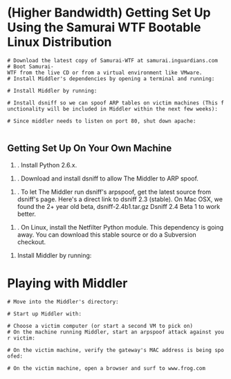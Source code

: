 = (Higher Bandwidth) Getting Set Up Using the Samurai WTF Bootable Linux Distribution =
 # Download the latest copy of Samurai-WTF at samurai.inguardians.com
 # Boot Samurai-WTF from the live CD or from a virtual environment like VMware.
 # Install Middler's dependencies by opening a terminal and running: <br> {{{sudo aptitude install libdumbnet-dev python-libpcap python-beautifulsoup python-scapy}}}
 # Install Middler by running: <br> {{{svn checkout http://middler.googlecode.com/svn/trunk/ middler-read-only}}}
 # Install dsniff so we can spoof ARP tables on victim machines (This functionality will be included in Middler within the next few weeks): <br> {{{sudo aptitude install dsniff}}}
 # Since middler needs to listen on port 80, shut down apache: <br> {{{sudo /etc/init.d/apache2 stop}}}

== Getting Set Up On Your Own Machine == 
#. Install Python 2.6.x.

#. Download and install dsniff to allow The Middler to ARP spoof.

#. To let The Middler run dsniff's arpspoof, get the latest source from dsniff's page. Here's a direct link to dsniff 2.3 (stable). On Mac OSX, we found the 2+ year old beta, dsniff-2.4b1.tar.gz Dsniff 2.4 Beta 1 to work better.

#. On Linux, install the Netfilter Python module. This dependency is going away. You can download this stable source or do a Subversion checkout.

#  Install Middler by running: <br> {{{svn checkout http://middler.googlecode.com/svn/trunk/ middler-read-only}}}


= Playing with Middler =
 # Move into the Middler's directory: <br> {{{cd middler-read-only}}}
 # Start up Middler with: <br> {{{sudo ./middler.py}}}
 # Choose a victim computer (or start a second VM to pick on)
 # On the machine running Middler, start an arpspoof attack against your victim: <br> {{{arpspoof -i <interface> -t <victim_ip> <gateway_ip>}}}
 # On the victim machine, verify the gateway's MAC address is being spoofed: <br> {{{arp -n}}}
 # On the victim machine, open a browser and surf to www.frog.com